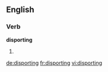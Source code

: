 ==English==

===Verb===
'''disporting'''

# {{present participle of|[[disport]]}}

[[de:disporting]]
[[fr:disporting]]
[[vi:disporting]]